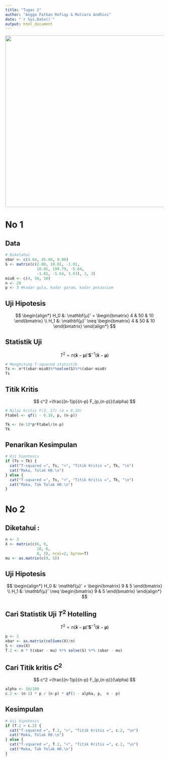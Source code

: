 ```yaml
---
title: "Tugas 2"
author: "Angga Fathan Rofiqy & Mutiara Andhini"
date: "`r Sys.Date()`"
output: html_document
---
```


![](images/Screenshot%202023-09-02%20161753.png){width="545"}

# No 1

## Data

```r
# Diketahui
xbar <- c(4.64, 45.40, 9.96)
S <- matrix(c(2.88, 10.01, -1.81, 
              10.01, 199.79, -5.64, 
              -1.81, -5.64, 3.63), 3, 3)
miu0 <- c(4, 50, 10)
n <- 20
p <- 3 #kadar gula, kadar garam, kadar potassium
```

## Uji Hipotesis

$$
\begin{align*}
H_0 &: \mathbf{μ}' = \begin{bmatrix} 4 & 50 & 10 \end{bmatrix} \\
H_1 &: \mathbf{μ}' \neq \begin{bmatrix} 4 & 50 & 10 \end{bmatrix}
\end{align*}
$$

## Statistik Uji

$$
T^2 = n \left(\mathbf{\bar{x}} - \boldsymbol{\mu}\right)' \mathbf{S}^{-1} \left(\mathbf{\bar{x}} - \boldsymbol{\mu}\right)
$$

```r
# Menghitung T-squared statistik
Ts <- n*t(xbar-miu0)%*%solve(S)%*%(xbar-miu0)
Ts
```

## Titik Kritis

$$
c^2 =\frac{(n-1)p}{n-p} F_{p,(n-p)}(\alpha)
$$

```r
# Nilai kritis F(3, 17) (α = 0.10)
Ftabel <- qf(1 - 0.10, p, (n-p))

Tk <- (n-1)*p*Ftabel/(n-p)
Tk
```

## Penarikan Kesimpulan

```r
# Uji hipotesis
if (Ts > Tk) {
  cat("T-squared =", Ts, ">", "Titik Kritis =", Tk, "\n")
  cat("Maka, Tolak H0.\n")
} else {
  cat("T-squared =", Ts, "<", "Titik Kritis =", Tk, "\n")
  cat("Maka, Tak Tolak H0.\n")
}
```

# No 2

## Diketahui :

```r
n <- 3
X <- matrix(c(6, 9,
              10, 6,
              8, 3), ncol=2, byrow=T)
mu <- as.matrix(c(9, 5))
```

## Uji Hipotesis

$$
\begin{align*}
H_0 &: \mathbf{μ}' = \begin{bmatrix} 9 & 5  \end{bmatrix} \\
H_1 &: \mathbf{μ}' \neq \begin{bmatrix} 9 & 5  \end{bmatrix}
\end{align*}
$$

## Cari Statistik Uji $T^2$ Hotelling

$$
T^2 = n \left(\mathbf{\bar{x}} - \boldsymbol{\mu}\right)' \mathbf{S}^{-1} \left(\mathbf{\bar{x}} - \boldsymbol{\mu}\right)
$$

```r
p <- 2
xbar <- as.matrix(colSums(X)/n)
S <- cov(X)
T.2 <- n * t(xbar - mu) %*% solve(S) %*% (xbar - mu)
```

## Cari Titik kritis $C^2$

$$
c^2 =\frac{(n-1)p}{n-p} F_{p,(n-p)}(\alpha)
$$

```r
alpha <- 10/100
c.2 <- (n-1) * p / (n-p) * qf(1 - alpha, p,  n - p)
```

## Kesimpulan

```r
# Uji hipotesis
if (T.2 > c.2) {
  cat("T-squared =", T.2, ">", "Titik Kritis =", c.2, "\n")
  cat("Maka, Tolak H0.\n")
} else {
  cat("T-squared =", T.2, "<", "Titik Kritis =", c.2, "\n")
  cat("Maka, Tak Tolak H0.\n")
}
```
